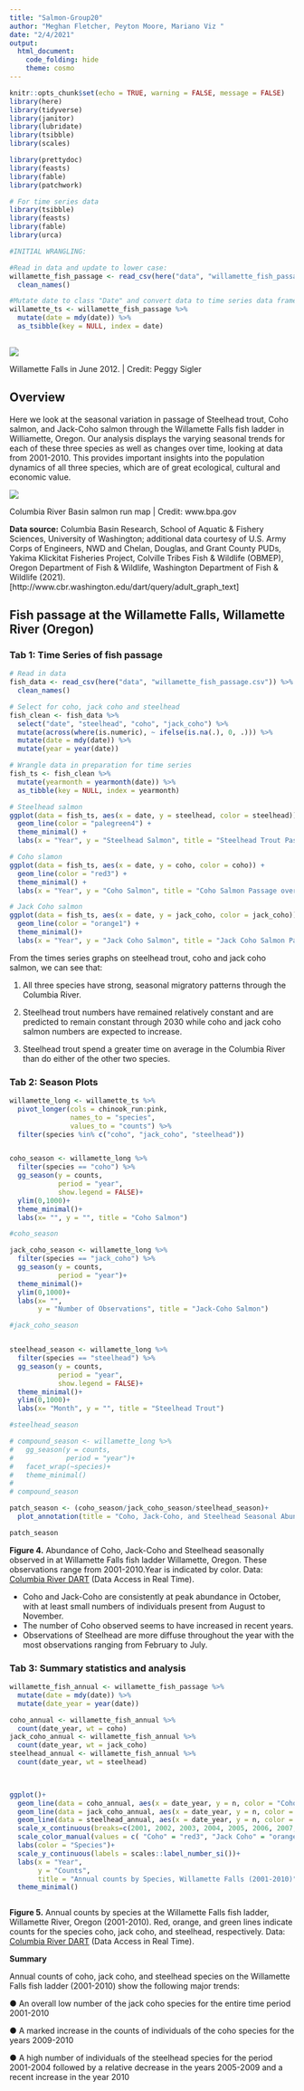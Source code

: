 ```yaml
---
title: "Salmon-Group20"
author: "Meghan Fletcher, Peyton Moore, Mariano Viz "
date: "2/4/2021"
output: 
  html_document:
    code_folding: hide
    theme: cosmo
---
```



```r
knitr::opts_chunk$set(echo = TRUE, warning = FALSE, message = FALSE)
library(here)
library(tidyverse)
library(janitor)
library(lubridate)
library(tsibble)
library(scales)

library(prettydoc)
library(feasts)
library(fable)
library(patchwork)

# For time series data
library(tsibble)
library(feasts)
library(fable)
library(urca)

```


```r
#INITIAL WRANGLING:

#Read in data and update to lower case:
willamette_fish_passage <- read_csv(here("data", "willamette_fish_passage.csv"))%>% 
  clean_names()

#Mutate date to class "Date" and convert data to time series data frame (tsibble):
willamette_ts <- willamette_fish_passage %>% 
  mutate(date = mdy(date)) %>%
  as_tsibble(key = NULL, index = date)
  


```

![](https://higherlogicdownload.s3.amazonaws.com/SAVINGPLACES/UploadedImages/23769d2e-1cf3-4995-b107-58280aeb6b76/Willamette_Falls_Locks/2012_6_20_Willamette_Falls_looking_east___Photo_by_Peggy_Sigler_.jpg)

Willamette Falls in June 2012. | Credit: Peggy Sigler




## Overview

Here we look at the seasonal variation in passage of Steelhead trout, Coho salmon, and Jack-Coho salmon through the Willamette Falls fish ladder in Williamette, Oregon. Our analysis displays the varying seasonal trends for each of these three species as well as changes over time, looking at data from 2001-2010. This provides important insights into the population dynamics of all three species, which are of great ecological, cultural and economic value. 

![](https://www.bpa.gov/efw/image/map-where-we-work.jpg)

Columbia River Basin salmon run map | Credit: www.bpa.gov


**Data source:** Columbia Basin Research, School of Aquatic & Fishery Sciences, University of Washington; additional data courtesy of U.S. Army Corps of Engineers, NWD and Chelan, Douglas, and Grant County PUDs, Yakima Klickitat Fisheries Project, Colville Tribes Fish & Wildlife (OBMEP), Oregon Department of Fish & Wildlife, Washington Department of Fish & Wildlife (2021). [http://www.cbr.washington.edu/dart/query/adult_graph_text]



## Fish passage at the Willamette Falls, Willamette River (Oregon) {.tabset}


### Tab 1: Time Series of fish passage

```r
# Read in data
fish_data <- read_csv(here("data", "willamette_fish_passage.csv")) %>% 
  clean_names()

# Select for coho, jack coho and steelhead
fish_clean <- fish_data %>% 
  select("date", "steelhead", "coho", "jack_coho") %>% 
  mutate(across(where(is.numeric), ~ ifelse(is.na(.), 0, .))) %>% 
  mutate(date = mdy(date)) %>% 
  mutate(year = year(date))
```

```r
# Wrangle data in preparation for time series
fish_ts <- fish_clean %>% 
  mutate(yearmonth = yearmonth(date)) %>% 
  as_tibble(key = NULL, index = yearmonth) 
```

```r
# Steelhead salmon
ggplot(data = fish_ts, aes(x = date, y = steelhead, color = steelhead)) +
  geom_line(color = "palegreen4") +
  theme_minimal() +
  labs(x = "Year", y = "Steelhead Salmon", title = "Steelhead Trout Passage over Time")
```

```r
# Coho slamon
ggplot(data = fish_ts, aes(x = date, y = coho, color = coho)) +
  geom_line(color = "red3") +
  theme_minimal() +
  labs(x = "Year", y = "Coho Salmon", title = "Coho Salmon Passage over Time")
```

```r
# Jack Coho salmon
ggplot(data = fish_ts, aes(x = date, y = jack_coho, color = jack_coho)) +
  geom_line(color = "orange1") +
  theme_minimal()+
  labs(x = "Year", y = "Jack Coho Salmon", title = "Jack Coho Salmon Passage over Time")
```
From the times series graphs on steelhead trout, coho and jack coho salmon, we can see that:

1. All three species have strong, seasonal migratory patterns through the Columbia River.

2. Steelhead trout numbers have remained relatively constant and are predicted to remain constant through 2030 while coho and jack coho salmon numbers are expected to increase.

3. Steelhead trout spend a greater time on average in the Columbia River than do either of the other two species. 

### Tab 2: Season Plots 


```r
willamette_long <- willamette_ts %>% 
  pivot_longer(cols = chinook_run:pink, 
               names_to = "species", 
               values_to = "counts") %>% 
  filter(species %in% c("coho", "jack_coho", "steelhead"))


coho_season <- willamette_long %>% 
  filter(species == "coho") %>% 
  gg_season(y = counts, 
            period = "year", 
            show.legend = FALSE)+
  ylim(0,1000)+
  theme_minimal()+
  labs(x= "", y = "", title = "Coho Salmon")

#coho_season

jack_coho_season <- willamette_long %>% 
  filter(species == "jack_coho") %>% 
  gg_season(y = counts, 
            period = "year")+
  theme_minimal()+
  ylim(0,1000)+
  labs(x= "", 
       y = "Number of Observations", title = "Jack-Coho Salmon")

#jack_coho_season


steelhead_season <- willamette_long %>% 
  filter(species == "steelhead") %>% 
  gg_season(y = counts, 
            period = "year", 
            show.legend = FALSE)+
  theme_minimal()+
  ylim(0,1000)+
  labs(x= "Month", y = "", title = "Steelhead Trout") 

#steelhead_season

# compound_season <- willamette_long %>% 
#   gg_season(y = counts, 
#             period = "year")+
#   facet_wrap(~species)+
#   theme_minimal()
# 
# compound_season

patch_season <- (coho_season/jack_coho_season/steelhead_season)+
  plot_annotation(title = "Coho, Jack-Coho, and Steelhead Seasonal Abundance in Willamette Falls \nfrom 2001-2010")

patch_season
```
**Figure 4.** Abundance of Coho, Jack-Coho and Steelhead seasonally observed in at Willamette Falls fish ladder Willamette, Oregon. These observations range from 2001-2010.Year is indicated by color. Data: [Columbia River DART](http://www.cbr.washington.edu/dart/query/adult_graph_text) (Data Access in Real Time).

- Coho and Jack-Coho are consistently at peak abundance in October, with at least small numbers of individuals present from August to November. 
- The number of Coho observed seems to have increased in recent years. 
- Observations of Steelhead are more diffuse throughout the year with the most observations ranging from February to July.


### Tab 3: Summary statistics and analysis

```r
willamette_fish_annual <- willamette_fish_passage %>%
  mutate(date = mdy(date)) %>%
  mutate(date_year = year(date)) 

coho_annual <- willamette_fish_annual %>%
  count(date_year, wt = coho)
jack_coho_annual <- willamette_fish_annual %>%
  count(date_year, wt = jack_coho)
steelhead_annual <- willamette_fish_annual %>%
  count(date_year, wt = steelhead)

 

ggplot()+ 
  geom_line(data = coho_annual, aes(x = date_year, y = n, color = "Coho"), size = 0.7) +
  geom_line(data = jack_coho_annual, aes(x = date_year, y = n, color = "Jack Coho"), size = 0.7) +
  geom_line(data = steelhead_annual, aes(x = date_year, y = n, color = "Steelhead"), size = 0.7) +
  scale_x_continuous(breaks=c(2001, 2002, 2003, 2004, 2005, 2006, 2007, 2008, 2009, 2010), limits = c(2001,2010)) + 
  scale_color_manual(values = c( "Coho" = "red3", "Jack Coho" = "orange1", "Steelhead" = "palegreen4"))+
  labs(color = "Species")+
  scale_y_continuous(labels = scales::label_number_si())+
  labs(x = "Year",
       y = "Counts",
       title = "Annual counts by Species, Willamette Falls (2001-2010)") +
  theme_minimal()



```

**Figure 5.** Annual counts by species at the Willamette Falls fish ladder, Willamette
River, Oregon (2001-2010). Red, orange, and green lines indicate counts for the species coho, jack coho, and steelhead, respectively. Data: [Columbia River DART](http://www.cbr.washington.edu/dart/query/adult_graph_text) (Data Access in Real Time).




**Summary**

Annual counts of coho, jack coho, and steelhead species on the Willamette Falls fish ladder (2001-2010) show the following major trends:  

● An overall low number of the jack coho species for the entire time period 2001-2010 

● A marked increase in the counts of individuals of the coho species for the years 2009-2010

● A high number of individuals of the steelhead species for the period 2001-2004 followed by a relative decrease in the years 2005-2009 and a recent increase in the year 2010




